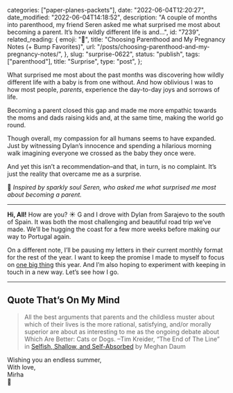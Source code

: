 
  categories: ["paper-planes-packets"],
  date: "2022-06-04T12:20:27",
  date_modified: "2022-06-04T14:18:52",
  description:
    "A couple of months into parenthood, my friend Seren asked me what surprised me most about becoming a parent. It’s how wildly different life is and…",
  id: "7239",
  related_reading: {
    emoji: "🍼",
    title: "Choosing Parenthood and My Pregnancy Notes (+ Bump Favorites)",
    url: "/posts/choosing-parenthood-and-my-pregnancy-notes/",
  },
  slug: "surprise-0622",
  status: "publish",
  tags: ["parenthood"],
  title: "Surprise",
  type: "post",
};


What surprised me most about the past months was discovering how wildly different life with a baby is from one without. And how oblivious I was to how most people, _parents_, experience the day-to-day joys and sorrows of life.

Becoming a parent closed this gap and made me more empathic towards the moms and dads raising kids and, at the same time, making the world go round.

Though overall, my compassion for all humans seems to have expanded. Just by witnessing Dylan’s innocence and spending a hilarious morning walk imagining everyone we crossed as the baby they once were.

And yet this isn’t a recommendation–and that, in turn, is no complaint. It’s just the reality that overcame me as a surprise.

💫 _Inspired by sparkly soul Seren, who asked me what surprised me most about becoming a parent._

---

**Hi, All!** How are you? ☀️ G and I drove with Dylan from Sarajevo to the south of Spain. It was both the most challenging and beautiful road trip we’ve made. We’ll be hugging the coast for a few more weeks before making our way to Portugal again.

On a different note, I’ll be pausing my letters in their current monthly format for the rest of the year. I want to keep the promise I made to myself to focus on [one big thing](/letters/one-big-thing-0222/) this year. And I’m also hoping to experiment with keeping in touch in a new way. Let’s see how I go.

---

## Quote That’s On My Mind

> All the best arguments that parents and the childless muster about which of their lives is the more rational, satisfying, and/or morally superior are about as interesting to me as the ongoing debate about Which Are Better: Cats or Dogs. –Tim Kreider, “The End of The Line” in [Selfish, Shallow, and Self-Absorbed](https://www.amazon.com/Selfish-Shallow-Self-Absorbed-Sixteen-Decision-ebook/dp/B00JI0W6VE) by Meghan Daum

Wishing you an endless summer,\
With love,\
Mirha\
🐣
